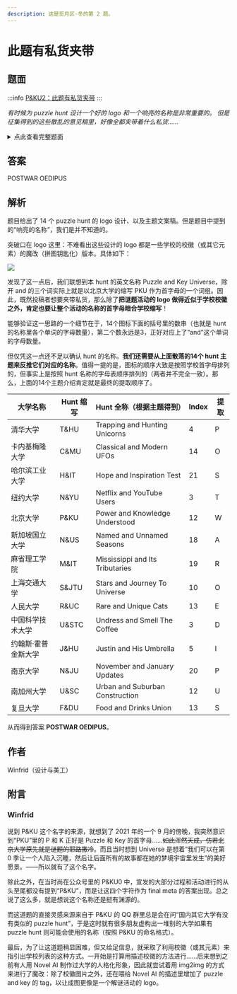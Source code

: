 ```yaml
---
description: 这是觅月区·冬的第 2 题。
---
```


# 此题有私货夹带

## 题面

:::info
[P&KU2：此题有私货夹带](https://pnku2.pkupuzzle.art/#/game/miyue/winter_02)
:::

_有时候为 puzzle hunt 设计一个好的 logo 和一个响亮的名称是非常重要的。_
_但是征集得到的这些散乱的意见稿里，好像全都夹带着什么私货……_

<details>
    <summary>点此查看完整题面</summary>
    > - 在这个系列的 puzzle hunt 里，芈雨和觅月会尝试在一个平行世界里设下陷阱困住、并捕猎独角兽，以发现潜藏在这个世界中的真相。[4]
    > - 在这个系列的 puzzle hunt 里，芈雨和觅月会尝试在一个平行世界里研究不同时期的不明飞行物，其中既包括古典的，也包括现代的。[14]
    > - 在这个系列的 puzzle hunt 里，芈雨和觅月会尝试在一个平行世界里面临一次测试，而这次考试内容居然是坚定的希望和迸发的灵感。[21]
    > - 在这个系列的 puzzle hunt 里，芈雨和觅月会尝试在一个平行世界里学习各类谜题影片与视频，因此她们会成为网飞和油管的使用者。[3]
    > - 在这个系列的 puzzle hunt 里，芈雨和觅月会尝试在一个平行世界里回顾自己已经触及到的力量与知识，以充分理解它们之中的精髓。[12]
    > - 在这个系列的 puzzle hunt 里，芈雨和觅月会尝试在一个平行世界里探索季节的奥秘，她们研究一切季节，无论它们是否已经被命名。[18]
    > - 在这个系列的 puzzle hunt 里，芈雨和觅月会尝试在一个平行世界里溯洄在密西西比河上，在这条河流及其支流中寻找着神秘的真相。[19]
    > - 在这个系列的 puzzle hunt 里，芈雨和觅月会尝试在一个平行世界里仰望星空，在看那些星星的同时，进行一场前往宇宙的悠长旅途。[10]
    > - 在这个系列的 puzzle hunt 里，芈雨和觅月会尝试在一个平行世界里观察奇妙的生物，这次是一些既珍稀罕见、又极不寻常的……猫。[13]
    > - 在这个系列的 puzzle hunt 里，芈雨和觅月会尝试在一个平行世界里品尝咖啡：请不要醒来再闻咖啡，而请宽衣解带，然后再闻咖啡。[3]
    > - 在这个系列的 puzzle hunt 里，芈雨和觅月会尝试在一个平行世界里相逢新的叫作贾斯汀的少年，除此之外，还有贾斯汀的一把雨伞。[5]
    > - 在这个系列的 puzzle hunt 里，芈雨和觅月会尝试在一个平行世界里更新着谜题，并且，这些更新都是在每年的十一月和一月进行的。[20]
    > - 在这个系列的 puzzle hunt 里，芈雨和觅月会尝试在一个平行世界里进行区域建设：在其中，既包括城市的建设，也包括郊区的建设。[12]
    > - 在这个系列的 puzzle hunt 里，芈雨和觅月会尝试在一个平行世界里品尝各种美食与饮料，甚至为此建立了一个关于吃喝的联盟组织。[13]

    ![caption:(9 3 6 4)](./02-ci-ti-you-si-huo-jia-dai.assets/image_1.webp?width=300)
    ![caption:(4 3 6 5)](./02-ci-ti-you-si-huo-jia-dai.assets/image_2.webp?width=300)
    ![caption:(4 3 11 4)](./02-ci-ti-you-si-huo-jia-dai.assets/image_3.webp?width=300)
    ![caption:(6 3 3 8)](./02-ci-ti-you-si-huo-jia-dai.assets/image_4.webp?width=300)
    ![caption:(11 3 3 11)](./02-ci-ti-you-si-huo-jia-dai.assets/image_5.webp?width=300)
    ![caption:(5 3 7 7)](./02-ci-ti-you-si-huo-jia-dai.assets/image_6.webp?width=300)
    ![caption:(7 3 7 5)](./02-ci-ti-you-si-huo-jia-dai.assets/image_7.webp?width=300)
    ![caption:(8 3 7 7)](./02-ci-ti-you-si-huo-jia-dai.assets/image_8.webp?width=300)
    ![caption:(5 3 9 10)](./02-ci-ti-you-si-huo-jia-dai.assets/image_9.webp?width=300)
    ![caption:(4 3 6 4)](./02-ci-ti-you-si-huo-jia-dai.assets/image_10.webp?width=300)
    ![caption:(5 3 7 2 8)](./02-ci-ti-you-si-huo-jia-dai.assets/image_11.webp?width=300)
    ![caption:(8 3 7 8)](./02-ci-ti-you-si-huo-jia-dai.assets/image_12.webp?width=300)
    ![caption:(7 3 5 3 6)](./02-ci-ti-you-si-huo-jia-dai.assets/image_13.webp?width=300)
    ![caption:(5 3 8 12)](./02-ci-ti-you-si-huo-jia-dai.assets/image_14.webp?width=300)
</details>


## 答案

<AnswerBlock>POSTWAR OEDIPUS</AnswerBlock>

## 解析

题目给出了 14 个 puzzle hunt 的 logo 设计、以及主题文案稿。但是题目中提到的“响亮的名称”，我们是并不知道的。

突破口在 logo 这里：不难看出这些设计的 logo 都是一些学校的校徽（或其它元素）的魔改（拼图钥匙化）版本。具体如下：

![](./02-ci-ti-you-si-huo-jia-dai.assets/image_15.webp)

发现了这一点后，我们联想到本 hunt 的英文名称 Puzzle and Key Universe，除开 and 的三个词实际上就是以北京大学的缩写 PKU 作为首字母的一个词组。因此，既然投稿者想要夹带私货，那么除了**把谜题活动的 logo 做得近似于学校校徽之外，肯定也要让整个活动的名称的首字母暗合学校缩写**！

能够验证这一思路的一个细节在于，14个图标下面的括号里的数串（也就是 hunt 的名称里各个单词的字母数量），第二个数永远是3，正好对应上了“and”这个单词的字母数量。

但仅凭这一点还不足以确认 hunt 的名称。**我们还需要从上面散落的14个 hunt 主题来反推它们对应的名称**。值得一提的是，图标的顺序大致是按照学校首字母排列的，但事实上是按照 hunt 名称的字母表顺序排列的（两者并不完全一致）。那么，上面的14个主题介绍肯定就是最终的提取顺序了。

| 大学名称            | Hunt 缩写 | Hunt 全称（根据主题得到）       | Index | 提取 |
| ------------------- | --------- | ------------------------------- | ----- | ---- |
| 清华大学            | T&HU     | Trapping and Hunting Unicorns   | 4     | P    |
| 卡内基梅隆大学      | C&MU     | Classical and Modern UFOs       | 14    | O    |
| 哈尔滨工业大学      | H&IT     | Hope and Inspiration Test       | 21    | S    |
| 纽约大学            | N&YU     | Netflix and YouTube Users       | 3     | T    |
| 北京大学            | P&KU      | Power and Knowledge Understood  | 12    | W    |
| 新加坡国立大学      | N&US     | Named and Unnamed Seasons       | 18    | A    |
| 麻省理工学院        | M&IT     | Mississippi and Its Tributaries | 19    | R    |
| 上海交通大学        | S&JTU    | Stars and Journey To Universe   | 10    | O    |
| 人民大学            | R&UC     | Rare and Unique Cats            | 13    | E    |
| 中国科学技术大学    | U&STC    | Undress and Smell The Coffee    | 3     | D    |
| 约翰斯·霍普金斯大学 | J&HU     | Justin and His Umbrella         | 5     | I    |
| 南京大学            | N&JU     | November and January Updates    | 20    | P    |
| 南加州大学          | U&SC     | Urban and Suburban Construction | 12    | U    |
| 复旦大学            | F&DU     | Food and Drinks Union           | 13    | S    |

从而得到答案 **POSTWAR OEDIPUS**。

## 作者

Winfrid（设计与美工）

## 附言

### Winfrid

说到 P&KU 这个名字的来源，就想到了 2021 年的一个 9 月的傍晚，我突然意识到“PKU”里的 P 和 K 正好是 Puzzle 和 Key 的首字母……~~如此浑然天成，仿若北京大学原先就是谜题的耶路撒冷~~。而且当时想到 Universe 是想着“我们可以在第 0 季让一个人陷入沉睡，然后让后面所有的故事都在她的梦境宇宙里发生”的美好愿景。——所以就有了这个名字。

除此之外，在当时尚在公众号里的 P&KU0 中，宣发的大部分过程和活动进行的从头至尾都没有提到“P&KU”，而是让这四个字符作为 final meta 的答案出现。总之说了这么多，就是想说这个名称还是挺有渊源的。

而这道题的直接灵感来源来自于 P&KU 的 QQ 群里总是会在问“国内其它大学有没有类似的 puzzle hunt”，于是这时就有很多朋友虚构出一堆别的大学如果有 puzzle hunt 则可能会使用的名称（按照 P&KU 的命名格式）。

最后，为了让这道题稍显困难，但又给足信息，就采取了利用校徽（或其元素）来指引出学校列表的这种方式。一开始是打算用描述校徽的方法进行……后来想到之前有人用 Novel AI 制作过大学的人格化形象，因此就尝试着用 img2img 的方式来进行了魔改：除了校徽图片之外，还在喂给 Novel AI 的描述里增加了 puzzle and key 的 tag，以让成图更像是一个解谜活动的 logo。
